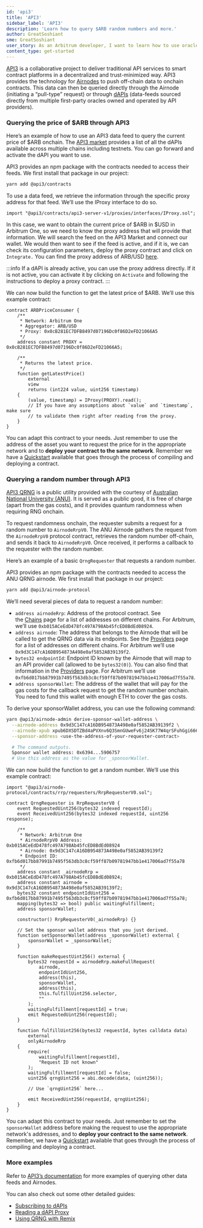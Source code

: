 ```yaml
---
id: 'api3'
title: 'API3'
sidebar_label: 'API3'
description: 'Learn how to query $ARB random numbers and more.'
author: GreatSoshiant
sme: GreatSoshiant
user_story: As an Arbitrum developer, I want to learn how to use oracles in my dApp.
content_type: get-started
---
```


[API3](https://api3.org/) is a collaborative project to deliver traditional API services to smart contract platforms in a decentralized and trust-minimized way. API3 provides the technology for [Airnodes](https://docs.api3.org/reference/airnode/latest/understand/) to push off-chain data to onchain contracts. This data can then be queried directly through the Airnode (initiating a “pull-type” request) or through [dAPIs](https://docs.api3.org/guides/dapis/) (data-feeds sourced directly from multiple first-party oracles owned and operated by API providers).

### Querying the price of $ARB through API3

Here’s an example of how to use an API3 data feed to query the current price of $ARB onchain. The [API3 market](https://market.api3.org/arbitrum) provides a list of all the dAPIs available across multiple chains including testnets. You can go forward and activate the dAPI you want to use.

API3 provides an npm package with the contracts needed to access their feeds. We first install that package in our project:

```bash
yarn add @api3/contracts
```

To use a data feed, we retrieve the information through the specific proxy address for that feed. We’ll use the IProxy interface to do so.

```solidity
import "@api3/contracts/api3-server-v1/proxies/interfaces/IProxy.sol";
```

In this case, we want to obtain the current price of $ARB in $USD in Arbitrum One, so we need to know the proxy address that will provide that information. We will search the feed on the API3 Market and connect our wallet. We would then want to see if the feed is active, and if it is, we can check its configuration parameters, deploy the proxy contract and click on `Integrate.` You can find the proxy address of ARB/USD [here](https://market.api3.org/arbitrum?search=ARB%2FUSD).

:::info
If a dAPI is already active, you can use the proxy address directly. If it is not active, you can activate it by clicking on `Activate` and following the instructions to deploy a proxy contract.
:::

We can now build the function to get the latest price of $ARB. We’ll use this example contract:

```solidity
contract ARBPriceConsumer {
    /**
     * Network: Arbitrum One
     * Aggregator: ARB/USD
     * Proxy: 0x0cB281EC7DFB8497d07196Dc0f86D2eFD21066A5
     */
    address constant PROXY = 0x0cB281EC7DFB8497d07196Dc0f86D2eFD21066A5;

    /**
     * Returns the latest price.
     */
    function getLatestPrice()
        external
        view
        returns (int224 value, uint256 timestamp)
    {
        (value, timestamp) = IProxy(PROXY).read();
        // If you have any assumptions about `value` and `timestamp`, make sure
        // to validate them right after reading from the proxy.
    }
}
```

You can adapt this contract to your needs. Just remember to use the address of the asset you want to request the price for in the appropriate network and to **deploy your contract to the same network**. Remember we have a [Quickstart](/build-decentralized-apps/01-quickstart-solidity-remix.mdx) available that goes through the process of compiling and deploying a contract.

### Querying a random number through API3

[API3 QRNG](https://docs.api3.org/explore/qrng/) is a public utility provided with the courtesy of [Australian National University (ANU)](https://www.anu.edu.au/). It is served as a public good, it is free of charge (apart from the gas costs), and it provides quantum randomness when requiring RNG onchain.

To request randomness onchain, the requester submits a request for a random number to `AirnodeRrpV0`. The ANU Airnode gathers the request from the `AirnodeRrpV0` protocol contract, retrieves the random number off-chain, and sends it back to `AirnodeRrpV0`. Once received, it performs a callback to the requester with the random number.

Here’s an example of a basic `QrngRequester` that requests a random number.

API3 provides an npm package with the contracts needed to access the ANU QRNG airnode. We first install that package in our project:

```bash
yarn add @api3/airnode-protocol
```

We’ll need several pieces of data to request a random number:

- `address airnodeRrp`: Address of the protocol contract. See the [Chains](https://docs.api3.org/reference/qrng/chains.html) page for a list of addresses on different chains. For Arbitrum, we’ll use `0xb015ACeEdD478fc497A798Ab45fcED8BdEd08924`.
- `address airnode`: The address that belongs to the Airnode that will be called to get the QRNG data via its endpoints. See the [Providers](https://docs.api3.org/reference/qrng/providers.html) page for a list of addresses on different chains. For Arbitrum we’ll use `0x9d3C147cA16DB954873A498e0af5852AB39139f2`.
- `bytes32 endpointId`: Endpoint ID known by the Airnode that will map to an API provider call (allowed to be `bytes32(0)`). You can also find that information in the [Providers](https://docs.api3.org/reference/qrng/providers.html) page. For Arbitrum we’ll use `0xfb6d017bb87991b7495f563db3c8cf59ff87b09781947bb1e417006ad7f55a78`.
- `address sponsorWallet`: The address of the wallet that will pay for the gas costs for the callback request to get the random number onchain. You need to fund this wallet with enough ETH to cover the gas costs.

To derive your sponsorWallet address, you can use the following command:

```bash
yarn @api3/airnode-admin derive-sponsor-wallet-address \
  --airnode-address 0x9d3C147cA16DB954873A498e0af5852AB39139f2 \
  --airnode-xpub xpub6DXSDTZBd4aPVXnv6Q3SmnGUweFv6j24SK77W4qrSFuhGgi666awUiXakjXruUSCDQhhctVG7AQt67gMdaRAsDnDXv23bBRKsMWvRzo6kbf \
  --sponsor-address <use-the-address-of-your-requester-contract>

  # The command outputs.
  Sponsor wallet address: 0x6394...5906757
  # Use this address as the value for _sponsorWallet.
```

We can now build the function to get a random number. We’ll use this example contract:

```solidity
import "@api3/airnode-protocol/contracts/rrp/requesters/RrpRequesterV0.sol";

contract QrngRequester is RrpRequesterV0 {
    event RequestedUint256(bytes32 indexed requestId);
    event ReceivedUint256(bytes32 indexed requestId, uint256 response);

    /**
     * Network: Arbitrum One
     * AirnodeRrpV0 Address: 0xb015ACeEdD478fc497A798Ab45fcED8BdEd08924
     * Airnode: 0x9d3C147cA16DB954873A498e0af5852AB39139f2
     * Endpoint ID: 0xfb6d017bb87991b7495f563db3c8cf59ff87b09781947bb1e417006ad7f55a78
     */
    address constant _airnodeRrp = 0xb015ACeEdD478fc497A798Ab45fcED8BdEd08924;
    address constant airnode = 0x9d3C147cA16DB954873A498e0af5852AB39139f2;
    bytes32 constant endpointIdUint256 = 0xfb6d017bb87991b7495f563db3c8cf59ff87b09781947bb1e417006ad7f55a78;
    mapping(bytes32 => bool) public waitingFulfillment;
    address sponsorWallet;

    constructor() RrpRequesterV0(_airnodeRrp) {}

    // Set the sponsor wallet address that you just derived.
    function setSponsorWallet(address _sponsorWallet) external {
        sponsorWallet = _sponsorWallet;
    }

    function makeRequestUint256() external {
        bytes32 requestId = airnodeRrp.makeFullRequest(
            airnode,
            endpointIdUint256,
            address(this),
            sponsorWallet,
            address(this),
            this.fulfillUint256.selector,
            ""
        );
        waitingFulfillment[requestId] = true;
        emit RequestedUint256(requestId);
    }

    function fulfillUint256(bytes32 requestId, bytes calldata data)
        external
        onlyAirnodeRrp
    {
        require(
            waitingFulfillment[requestId],
            "Request ID not known"
        );
        waitingFulfillment[requestId] = false;
        uint256 qrngUint256 = abi.decode(data, (uint256));

        // Use `qrngUint256` here...

        emit ReceivedUint256(requestId, qrngUint256);
    }
}
```

You can adapt this contract to your needs. Just remember to set the `sponsorWallet` address before making the request to use the appropriate network's addresses, and to **deploy your contract to the same network**. Remember, we have a [Quickstart](/build-decentralized-apps/01-quickstart-solidity-remix.mdx) available that goes through the process of compiling and deploying a contract.

### More examples

Refer to [API3’s documentation](https://docs.api3.org/) for more examples of querying other data feeds and Airnodes.

You can also check out some other detailed guides:

- [Subscribing to dAPIs](https://docs.api3.org/guides/dapis/subscribing-to-dapis/)
- [Reading a dAPI Proxy](https://docs.api3.org/guides/dapis/read-a-dapi/)
- [Using QRNG with Remix](https://docs.api3.org/guides/qrng/qrng-remix/)
